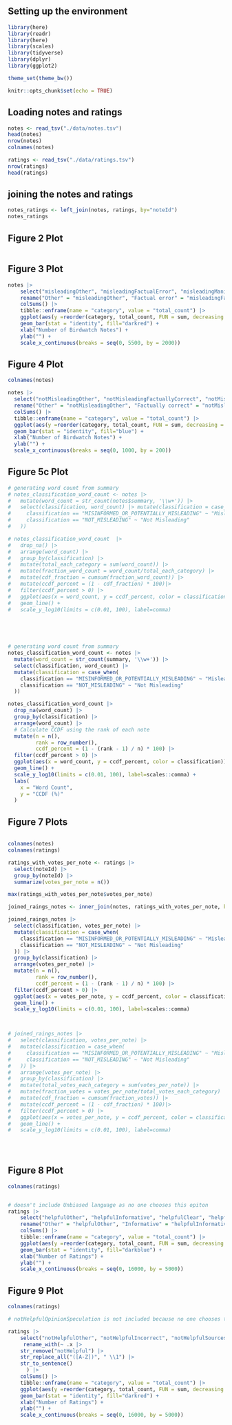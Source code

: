 
## Setting up the environment
```r

library(here)
library(readr)
library(here)
library(scales)
library(tidyverse)
library(dplyr)
library(ggplot2)

theme_set(theme_bw())

knitr::opts_chunk$set(echo = TRUE)
```

## Loading notes and ratings
```r

notes <- read_tsv("./data/notes.tsv")
head(notes)
nrow(notes)
colnames(notes)

ratings <- read_tsv("./data/ratings.tsv")
nrow(ratings)
head(ratings)

```


## joining the notes and ratings

```r
notes_ratings <- left_join(notes, ratings, by="noteId")
notes_ratings

```


## Figure 2 Plot
```r

```


## Figure 3 Plot
```r

notes |>
    select("misleadingOther", "misleadingFactualError", "misleadingManipulatedMedia", "misleadingOutdatedInformation","misleadingMissingImportantContext", "misleadingUnverifiedClaimAsFact", "misleadingSatire")  |>
    rename("Other" = "misleadingOther", "Factual error" = "misleadingFactualError", "Manipulated media" = "misleadingManipulatedMedia", "Outdated information" = "misleadingOutdatedInformation", "Missing important contex" = "misleadingMissingImportantContext", "Unverified claim as fact" = "misleadingUnverifiedClaimAsFact", "Satire" = "misleadingSatire")|>
    colSums() |>
    tibble::enframe(name = "category", value = "total_count") |>
    ggplot(aes(y =reorder(category, total_count, FUN = sum, decreasing = FALSE), x = total_count)) +
    geom_bar(stat = "identity", fill="darkred") +
    xlab("Number of Birdwatch Notes") +
    ylab("") +
    scale_x_continuous(breaks = seq(0, 5500, by = 2000))
```



## Figure 4 Plot
```r
colnames(notes)

notes |>
  select("notMisleadingOther", "notMisleadingFactuallyCorrect", "notMisleadingOutdatedButNotWhenWritten","notMisleadingClearlySatire", "notMisleadingPersonalOpinion") |>
  rename("Other" = "notMisleadingOther", "Factually correct" = "notMisleadingFactuallyCorrect", "Outdated but not when written" = "notMisleadingOutdatedButNotWhenWritten", "Clearly satire" = "notMisleadingClearlySatire", "Personal opinion" = "notMisleadingPersonalOpinion") |>
  colSums() |>
  tibble::enframe(name = "category", value = "total_count") |>
  ggplot(aes(y =reorder(category, total_count, FUN = sum, decreasing = FALSE), x = total_count)) +
  geom_bar(stat = "identity", fill="blue") +
  xlab("Number of Birdwatch Notes") +
  ylab("") +
  scale_x_continuous(breaks = seq(0, 1000, by = 200))


```




## Figure 5c Plot
```r


# generating word count from summary
# notes_classification_word_count <- notes |>
#   mutate(word_count = str_count(notes$summary, '\\w+')) |>
#   select(classification, word_count) |> mutate(classification = case_when(
#     classification == "MISINFORMED_OR_POTENTIALLY_MISLEADING" ~ "Misleading",
#     classification == "NOT_MISLEADING" ~ "Not Misleading"
#   ))

# notes_classification_word_count  |>
#   drop_na() |>
#   arrange(word_count) |>
#   group_by(classification) |>
#   mutate(total_each_category = sum(word_count)) |>
#   mutate(fraction_word_count = word_count/total_each_category) |>
#   mutate(cdf_fraction = cumsum(fraction_word_count)) |>
#   mutate(ccdf_percent = (1 - cdf_fraction) * 100)|>
#   filter(ccdf_percent > 0) |>
#   ggplot(aes(x = word_count, y = ccdf_percent, color = classification)) +
#   geom_line() +
#   scale_y_log10(limits = c(0.01, 100), label=comma) 



  

```

```r
# generating word count from summary
notes_classification_word_count <- notes |>
  mutate(word_count = str_count(summary, '\\w+')) |>
  select(classification, word_count) |>
  mutate(classification = case_when(
    classification == "MISINFORMED_OR_POTENTIALLY_MISLEADING" ~ "Misleading",
    classification == "NOT_MISLEADING" ~ "Not Misleading"
  ))

notes_classification_word_count |>
  drop_na(word_count) |>
  group_by(classification) |>
  arrange(word_count) |>
  # Calculate CCDF using the rank of each note
  mutate(n = n(),
         rank = row_number(),
         ccdf_percent = (1 - (rank - 1) / n) * 100) |>
  filter(ccdf_percent > 0) |>
  ggplot(aes(x = word_count, y = ccdf_percent, color = classification)) +
  geom_line() +
  scale_y_log10(limits = c(0.01, 100), label=scales::comma) +
  labs(
    x = "Word Count",
    y = "CCDF (%)"
  )

```




## Figure 7 Plots

```r

```



 

```r

colnames(notes)
colnames(ratings)

ratings_with_votes_per_note <- ratings |>
  select(noteId) |>
  group_by(noteId) |>
  summarize(votes_per_note = n())

max(ratings_with_votes_per_note$votes_per_note)

joined_raings_notes <- inner_join(notes, ratings_with_votes_per_note, by = "noteId")

joined_raings_notes |>
  select(classification, votes_per_note) |>
  mutate(classification = case_when(
    classification == "MISINFORMED_OR_POTENTIALLY_MISLEADING" ~ "Misleading",
    classification == "NOT_MISLEADING" ~ "Not Misleading"
  )) |>
  group_by(classification) |>
  arrange(votes_per_note) |>
  mutate(n = n(),
         rank = row_number(),
         ccdf_percent = (1 - (rank - 1) / n) * 100) |>
  filter(ccdf_percent > 0) |>
  ggplot(aes(x = votes_per_note, y = ccdf_percent, color = classification)) +
  geom_line() +
  scale_y_log10(limits = c(0.01, 100), label=scales::comma)



# joined_raings_notes |>
#   select(classification, votes_per_note) |>
#   mutate(classification = case_when(
#     classification == "MISINFORMED_OR_POTENTIALLY_MISLEADING" ~ "Misleading",
#     classification == "NOT_MISLEADING" ~ "Not Misleading"
#   )) |>
#   arrange(votes_per_note) |>
#   group_by(classification) |>
#   mutate(total_votes_each_category = sum(votes_per_note)) |>
#   mutate(fraction_votes = votes_per_note/total_votes_each_category) |>
#   mutate(cdf_fraction = cumsum(fraction_votes)) |>
#   mutate(ccdf_percent = (1 - cdf_fraction) * 100)|>
#   filter(ccdf_percent > 0) |>
#   ggplot(aes(x = votes_per_note, y = ccdf_percent, color = classification)) +
#   geom_line() +
#   scale_y_log10(limits = c(0.01, 100), label=comma) 
  
  

```

```r



```





## Figure 8 Plot
```r
colnames(ratings)


# doesn't include Unbiased language as no one chooses this opiton
ratings |>
    select("helpfulOther", "helpfulInformative", "helpfulClear", "helpfulEmpathetic", "helpfulGoodSources", "helpfulUniqueContext", "helpfulAddressesClaim", "helpfulImportantContext")  |>
    rename("Other" = "helpfulOther", "Informative" = "helpfulInformative", "Clear" = "helpfulClear", "Empathetic" = "helpfulEmpathetic", "Good sources" = "helpfulGoodSources", "Unique contex" = "helpfulUniqueContext", "Addresses claim" = "helpfulAddressesClaim", "Important context" = "helpfulImportantContext")|>
    colSums() |>
    tibble::enframe(name = "category", value = "total_count") |>
    ggplot(aes(y =reorder(category, total_count, FUN = sum, decreasing = FALSE), x = total_count)) +
    geom_bar(stat = "identity", fill="darkblue") +
    xlab("Number of Ratings") +
    ylab("") +
    scale_x_continuous(breaks = seq(0, 16000, by = 5000))

```

## Figure 9 Plot

```r
colnames(ratings)

# notHelpfulOpinionSpeculation is not included because no one chooses this option

ratings |>
    select("notHelpfulOther", "notHelpfulIncorrect", "notHelpfulSourcesMissingOrUnreliable", "notHelpfulOpinionSpeculationOrBias", "notHelpfulMissingKeyPoints", "notHelpfulOutdated", "notHelpfulHardToUnderstand", "notHelpfulArgumentativeOrBiased", "notHelpfulOffTopic", "notHelpfulSpamHarassmentOrAbuse", "notHelpfulIrrelevantSources")  |>
     rename_with(~ .x |>
    str_remove("notHelpful") |>
    str_replace_all("([A-Z])", " \\1") |>
    str_to_sentence()
      ) |>
    colSums() |>
    tibble::enframe(name = "category", value = "total_count") |>
    ggplot(aes(y =reorder(category, total_count, FUN = sum, decreasing = FALSE), x = total_count)) +
    geom_bar(stat = "identity", fill="darkred") +
    xlab("Number of Ratings") +
    ylab("") +
    scale_x_continuous(breaks = seq(0, 16000, by = 5000))
```





























